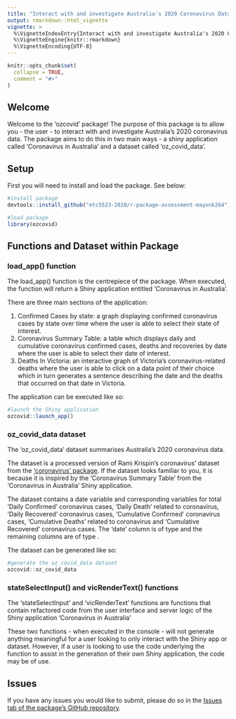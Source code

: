 ```yaml
---
title: "Interact with and investigate Australia's 2020 Coronavirus Data"
output: rmarkdown::html_vignette
vignette: >
  %\VignetteIndexEntry{Interact with and investigate Australia's 2020 Coronavirus Data}
  %\VignetteEngine{knitr::rmarkdown}
  %\VignetteEncoding{UTF-8}
---
```


```r
knitr::opts_chunk$set(
  collapse = TRUE,
  comment = "#>"
)
```

## Welcome

Welcome to the 'ozcovid' package! The purpose of this package is to allow you - the user - to interact with and investigate Australia's 2020 coronavirus data. The package aims to do this in two main ways - a shiny application called 'Coronavirus in Australia' and a dataset called 'oz_covid_data'.

## Setup 

First you will need to install and load the package. See below:

```r
#install package
devtools::install_github("etc5523-2020/r-package-assessment-mayunk264")

#load package
library(ozcovid)
```

## Functions and Dataset within Package

### load_app() function

The load_app() function is the centrepiece of the package. When executed, the function will return a Shiny application entitled 'Coronavirus in Australia'.

There are three main sections of the application:

1. Confirmed Cases by state: a graph displaying confirmed coronavirus cases by state over time where the user is able to select their state of interest.
2. Coronavirus Summary Table: a table which displays daily and cumulative coronavirus confirmed cases, deaths and recoveries by date where the user is able to select their date of interest.
3. Deaths In Victoria: an interactive graph of Victoria's coronavirus-related deaths where the user is able to click on a data point of their choice which in turn generates a sentence describing the date and the deaths that occurred on that date in Victoria.

The application can be executed like so:

```r
#launch the Shiny application
ozcovid::launch_app()
```

### oz_covid_data dataset

The 'oz_covid_data' dataset summarises Australia's 2020 coronavirus data. 

The dataset is a processed version of Rami Krispin's coronavirus' dataset from the ['coronavirus' package](https://github.com/RamiKrispin/coronavirus.). If the dataset looks familiar to you, it is because it is inspired by the 'Coronavirus Summary Table' from the 'Coronavirus in Australia' Shiny application.

The dataset contains a date variable and corresponding variables for total 'Daily Confirmed' coronavirus cases, 'Daily Death' related to coronavirus, 'Daily Recovered' coronavirus cases, 'Cumulative Confirmed' coronavirus cases, 'Cumulative Deaths' related to coronavirus and 'Cumulative Recovered' coronavirus cases. The 'date' column is of type <date> and the remaining columns are of type <int>.

The dataset can be generated like so:

```r
#generate the oz_covid_data dataset
ozcovid::oz_covid_data
```

### stateSelectInput() and vicRenderText() functions

The 'stateSelectInput' and 'vicRenderText' functions are functions that contain refactored code from the user interface and server logic of the Shiny application 'Coronavirus in Australia'

These two functions - when executed in the console - will not generate anything meaningful for a user looking to only interact with the Shiny app or dataset. However, if a user is looking to use the code underlying the function to assist in the generation of their own Shiny application, the code may be of use.

## Issues

If you have any issues you would like to submit, please do so in the [Issues tab of the package's GitHub repository](https://github.com/etc5523-2020/r-package-assessment-mayunk264/issues).

